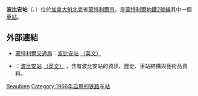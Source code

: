 {{Infobox station 
| name          = 波比安<br />{{lang|fr|Beaubien}}
| type          = 
| style         = Montreal Metro
| image         = BeaubienMetroStation.jpg
| image_caption = 
| address       = [[魁北克省|魁北克省]][[蒙特利爾|蒙特利爾]]布萊恩德城堡大道6530號
| country       = [[加拿大|加拿大]]
| coordinates   = {{coord|45|32|08|N|73|36|16|W|type:railwaystation_region:CA-QC|display=inline,title}}
| elevation     = 
| line          = [[蒙特利爾地鐵橙線|橙線]]
| other         = {{Rail color box|system=AMT|line=STM}}
| structure     = 
| platform      = 
| depth         = {{convert|12.5|m|ft|abbr=off}}，第41深
| levels        = 
| tracks        = 
| parking       = 
| bicycle       = 
| opened        = 1966年10月14日
| architect     = [[Roger_d'Astous|Roger d'Astous]]
| closed        = 
| rebuilt       = 
| electrified   = 
| ADA           = 
| code          = 
| owned         =
| operator      = [[蒙特利爾交通局|蒙特利爾交通局]]
| zone          = 
| status        =
| former        = 
| passengers    = 3,563,593進出（2013年），27/68
| pass_year     = 
| pass_percent  = 
| pass_system   = 
| mpassengers   = 
| services      = 
| map_locator   = 
| web           = 
}}
'''波比安站'''（{{lang-fr|Station Beaubien}}、{{lang-en|Beaubien Station}}）位於[[加拿大|加拿大]][[魁北克|魁北克]]省[[蒙特利爾市|蒙特利爾市]]，是[[蒙特利爾地鐵|蒙特利爾地鐵]][[蒙特利爾地鐵2號線|2號線]]其中一個[[鐵路車站|車站]]。

== 外部連結 ==

* {{fr}}{{en}}[[蒙特利爾交通局|蒙特利爾交通局]]：[http://www.stm.info/metro/M06.htm 波比安站] {{Wayback|url=http://www.stm.info/metro/M06.htm |date=20130630233229 }}[http://www.stm.info/English/metro/a-M06.htm （英文）] {{Wayback|url=http://www.stm.info/English/metro/a-M06.htm |date=20130630093637 }}
* {{fr}}{{en}}{{lang|en|metrodemontreal.com}}：[http://www.metrodemontreal.com/orange/beaubien/index-f.html 波比安站] {{Wayback|url=http://www.metrodemontreal.com/orange/beaubien/index-f.html |date=20200210023851 }}[http://www.metrodemontreal.com/orange/beaubien/index.html （英文）] {{Wayback|url=http://www.metrodemontreal.com/orange/beaubien/index.html |date=20201129131659 }}，含有波比安站的資訊、歷史、車站結構與藝術品資料。

{{蒙特利爾地鐵}}
{{Railwaystation-stub}}

[[Category:蒙特利爾地鐵橙線車站|Beaubien]]
[[Category:1966年启用的铁路车站|Category:1966年启用的铁路车站]]